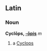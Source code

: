==Latin==
===Noun===
'''Cyclōps, [[Wiktionary Appendix:Latin third declension|-ōpis]]''' ''m'' 

#a [[Cyclops]]